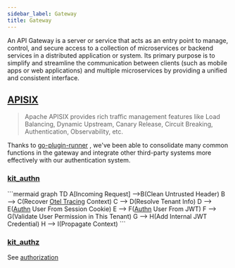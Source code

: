 ```yaml
---
sidebar_label: Gateway
title: Gateway
---
```


An API Gateway is a server or service that acts as an entry point to manage, control, and secure access to a collection of microservices or backend services in a distributed application or system.
Its primary purpose is to simplify and streamline the communication between clients (such as mobile apps or web applications) and multiple microservices by providing a unified and consistent interface.


## [APISIX](https://apisix.apache.org/)

>Apache APISIX provides rich traffic management features like Load Balancing, Dynamic Upstream, Canary Release, Circuit Breaking, Authentication, Observability, etc.

Thanks to [go-plugin-runner](https://apisix.apache.org/docs/go-plugin-runner/getting-started/) , we've been able to consolidate many common functions in the gateway and integrate other third-party systems more effectively with our authentication system.


### [kit_authn](https://github.com/go-saas/kit/blob/main/gateway/apisix/cmd/go-runner/plugins/kit_authn.go)
<p style={{textAlign: 'center'}}>
```mermaid
graph TD
    A[Incoming Request] -->B(Clean Untrusted Header)
    B --> C(Recover <a href='./observability/tracing'>Otel Tracing</a> Context)
    C --> D(Resolve Tenant Info)
    D --> E(<a href='./authentication'>Authn</a> User From Session Cookie)
    E --> F(<a href='./authentication'>Authn</a> User From JWT)
    F --> G(Validate User Permission in This Tenant)
    G --> H(Add Internal JWT Credential)
    H --> I(Propagate Context)
```
 </p>

### [kit_authz](https://github.com/go-saas/kit/blob/main/gateway/apisix/cmd/go-runner/plugins/kit_authz.go)


See [authorization](./authorization)